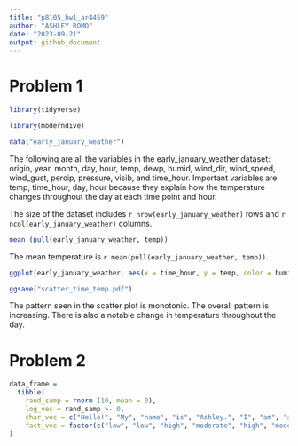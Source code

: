```yaml
---
title: "p8105_hw1_ar4459"
author: "ASHLEY ROMO"
date: "2023-09-21"
output: github_document 
---
```



# Problem 1
```r

library(tidyverse)

library(moderndive)

data("early_january_weather")

```

The following are all the variables in the early_january_weather dataset: origin, year, month, day, hour, temp, dewp, humid, wind_dir, wind_speed, wind_gust, percip, pressure, visib, and time_hour. Important variables are temp, time_hour, day, hour because they explain how the temperature changes throughout the day at each time point and hour.

The size of the dataset includes `r nrow(early_january_weather) ` rows and `r ncol(early_january_weather)` columns.

```r

mean (pull(early_january_weather, temp))

```

The mean temperature is `r mean(pull(early_january_weather, temp))`.

```r

ggplot(early_january_weather, aes(x = time_hour, y = temp, color = humid)) + geom_point()

ggsave("scatter_time_temp.pdf")

```

The pattern seen in the scatter plot is monotonic. The overall pattern is increasing. There is also a notable change in temperature throughout the day.

# Problem 2
```r
data_frame = 
  tibble(
    rand_samp = rnorm (10, mean = 0),
    log_vec = rand_samp >- 0,
    char_vec = c("Hello!", "My", "name", "is", "Ashley.", "I", "am", "a", "master", "student"),
    fact_vec = factor(c("low", "low", "high", "moderate", "high", "moderate", "low", "low", "low", "moderate"))
)
```
